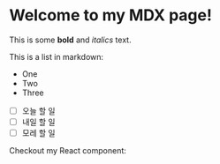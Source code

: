 # Welcome to my MDX page!

This is some **bold** and _italics_ text.

This is a list in markdown:

- One
- Two
- Three

- [ ] 오늘 할 일
- [ ] 내일 할 일
- [ ] 모레 할 일

Checkout my React component:
